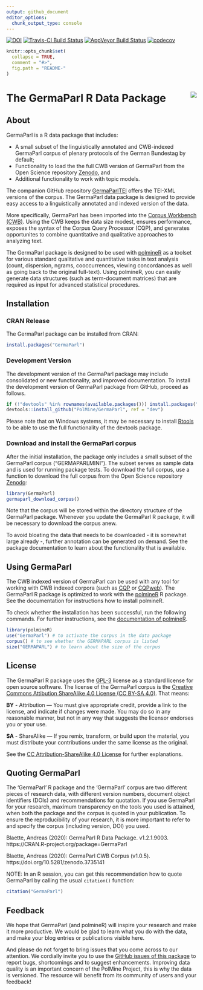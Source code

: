 ```yaml
---
output: github_document
editor_options: 
  chunk_output_type: console
---
```


<!-- README.md is generated from README.Rmd. Please edit that file -->

[![DOI](https://zenodo.org/badge/141028057.svg)](https://zenodo.org/badge/latestdoi/141028057)
[![Travis-CI Build Status](https://travis-ci.org/PolMine/GermaParl.svg?branch=zenodo)](https://travis-ci.org/PolMine/GermaParl)
[![AppVeyor Build Status](https://ci.appveyor.com/api/projects/status/github/PolMine/GermaParl?branch=zenodo&svg=true)](https://ci.appveyor.com/project/PolMine/germaparl)
[![codecov](https://codecov.io/gh/PolMine/GermaParl/branch/zenodo/graph/badge.svg)](https://codecov.io/gh/PolMine/GermaParl/branch/zenodo)


```r
knitr::opts_chunk$set(
  collapse = TRUE,
  comment = "#>",
  fig.path = "README-"
)
```

# The GermaParl R Data Package <img src="https://raw.githubusercontent.com/PolMine/GermaParl/master/inst/sticker/hexsticker.png" align="right" />

## About

GermaParl is a R data package that includes: 

  * A small subset of the linguistically annotated and CWB-indexed GermaParl corpus of plenary protocols of the German Bundestag by default;
  * Functionality to load the the full CWB version of GermaParl from the Open Science repository [Zenodo](https://zenodo.org/), and
  * Additional functionality to work with topic models.

The companion GitHub repository [GermaParlTEI](https://github.com/PolMine/GermaParlTEI) offers the TEI-XML versions of the corpus. The GermaParl data package is designed to provide easy access to a linguistically annotated and indexed version of the data. 

More specifically, GermaParl has been imported into the [Corpus Workbench (CWB)](http://cwb.sourceforge.net/). Using the CWB keeps the data size modest, ensures performance, exposes the syntax of the Corpus Query Processor (CQP), and generates opportunites to combine quantitative and qualitative approaches to analyzing text.

The GermaParl package is designed to be used with [polmineR](https://cran.r-project.org/package=polmineR) as a toolset for various standard qualitative and quantitative tasks in text analysis (count, dispersion, ngrams, cooccurrences, viewing concordances as well as going back to the original full-text). Using polmineR, you can easily generate data structures (such as term-document matrices) that are required as input for advanced statistical procedures. 


## Installation

### CRAN Release

The GermaParl package can be installed from CRAN:

```r
install.packages("GermaParl")
```


### Development Version

The development version of the GermaParl package may include consolidated or new functionality, and improved documentation. To install the development version of GermaParl package from GitHub, proceed as follows.

```r
if (!"devtools" %in% rownames(available.packages())) install.packages("devtools")
devtools::install_github("PolMine/GermaParl", ref = "dev")
```

Please note that on Windows systems, it may be necessary to install [Rtools](https://cran.r-project.org/bin/windows/Rtools/) to be able to use the full functionality of the devtools package.


### Download and install the GermaParl corpus

After the initial installation, the package only includes a small subset of the GermaParl corpus ("GERMAPARLMINI"). The subset serves as sample data and is used for running package tests. To download the full corpus, use a function to download the full corpus from the Open Science repository [Zenodo](https://about.zenodo.org/):

```r
library(GermaParl)
germaparl_download_corpus()
```

Note that the corpus will be stored within the directory structure of the GermaParl package. Whenever you update the GermaParl R package, it will be necessary to download the corpus anew.

To avoid bloating the data that needs to be downloaded - it is somewhat large already -, further annotation can be generated on demand. See the package documentation to learn about the functionality that is available.


## Using GermaParl

The CWB indexed version of GermaParl can be used with any tool for working with CWB indexed corpora (such as [CQP](http://cwb.sourceforge.net/) or [CQPweb](http://cwb.sourceforge.net/cqpweb.php)). The GermaParl R package is optimized to work with the [polmineR](https://github.com/PolMine/polmineR) R package. See the documentation for instructions how to install polmineR.

To check whether the installation has been successful, run the following commands. For further instructions, see the [documentation of polmineR](https://polmine.github.io/polmineR/).

```r
library(polmineR)
use("GermaParl") # to activate the corpus in the data package
corpus() # to see whether the GERMAPARL corpus is listed
size("GERMAPARL") # to learn about the size of the corpus
```


## License

The GermaParl R package uses the [GPL-3](https://www.gnu.org/licenses/gpl-3.0.en.html) license as a standard 
license for open source software. The license of the GermaParl corpus is the [Creative Commons Attibution ShareAlike 4.0 License (CC BY-SA 4.0)](https://creativecommons.org/licenses/by-sa/4.0/). That means:

__BY__ - Attribution — You must give appropriate credit, provide a link to the license, and indicate if changes were made. You may do so in any reasonable manner, but not in any way that suggests the licensor endorses you or your use.

__SA__ - ShareAlike — If you remix, transform, or build upon the material, you must distribute your contributions under the same license as the original.

See the [CC Attribution-ShareAlike 4.0 License](https://creativecommons.org/licenses/by-sa/4.0/) for further explanations.


## Quoting GermaParl

The 'GermaParl' R package and the 'GermaParl' corpus are two different pieces of research data,
with different version numbers, document object identifiers (DOIs) and recommendations for quotation.
If you use GermaParl for your research, maximum transparency on the tools you used is attained,
when both the package and the corpus is quoted in your publication. To ensure the reproducibility
of your research, it is more important to refer to and specify the corpus (including version, DOI)
you used.

Blaette, Andreas (2020): GermaParl R Data Package. v1.2.1.9003. https://CRAN.R-project.org/package=GermaParl

Blaette, Andreas (2020): GermaParl CWB Corpus (v1.0.5). https://doi.org/10.5281/zenodo.3735141

NOTE: In an R session, you can get this recommendation how to quote GermaParl by calling the usual `citation()` function:

```r
citation("GermaParl")
```


## Feedback

We hope that GermaParl (and polmineR) will inspire your research and make it more productive. We would be glad to learn what you do with the data, and make your blog entries or publications visible here.

And please do not forget to bring issues that you come across to our attention. We cordially invite you to use the [GitHub issues of this package](https://github.com/PolMine/GermaParl/issues) to report bugs, shortcomings and to suggest enhancements. Improving data quality is an important concern of the PolMine Project, this is why the data is versioned. The resource will benefit from its community of users and your feedback!
